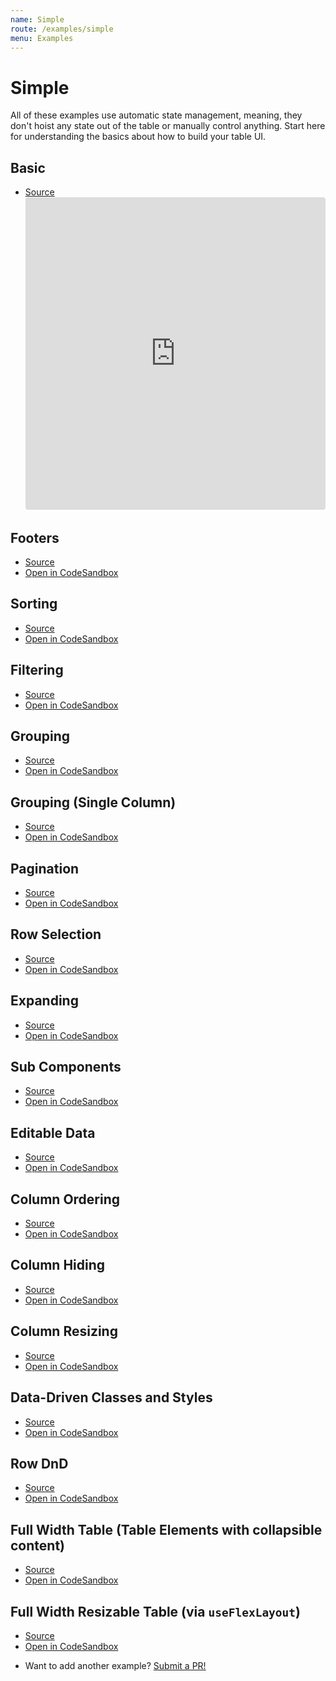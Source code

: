 ```yaml
---
name: Simple
route: /examples/simple
menu: Examples
---
```


# Simple

All of these examples use automatic state management, meaning, they don't hoist any state out of the table or manually control anything. Start here for understanding the basics about how to build your table UI.

## Basic

- [Source](https://github.com/tannerlinsley/react-table/tree/master/examples/basic)
  <iframe
    src="https://codesandbox.io/embed/github/tannerlinsley/react-table/tree/master/examples/basic?autoresize=1&fontsize=14&module=%2Fsrc%2FApp.js&theme=dark"
    style="width:100%; height:500px; border:0; border-radius: 4px; overflow:hidden;"
    title="tannerlinsley/react-table: basic"
    allow="geolocation; microphone; camera; midi; vr; accelerometer; gyroscope; payment; ambient-light-sensor; encrypted-media; usb"
    sandbox="allow-modals allow-forms allow-popups allow-scripts allow-same-origin"
  ></iframe>

## Footers

- [Source](https://github.com/tannerlinsley/react-table/tree/master/examples/footers)
- [Open in CodeSandbox](https://codesandbox.io/embed/github/tannerlinsley/react-table/tree/master/examples/footers)

## Sorting

- [Source](https://github.com/tannerlinsley/react-table/tree/master/examples/sorting)
- [Open in CodeSandbox](https://codesandbox.io/embed/github/tannerlinsley/react-table/tree/master/examples/sorting)

## Filtering

- [Source](https://github.com/tannerlinsley/react-table/tree/master/examples/filtering)
- [Open in CodeSandbox](https://codesandbox.io/embed/github/tannerlinsley/react-table/tree/master/examples/filtering)

## Grouping

- [Source](https://github.com/tannerlinsley/react-table/tree/master/examples/grouping)
- [Open in CodeSandbox](https://codesandbox.io/embed/github/tannerlinsley/react-table/tree/master/examples/grouping)

## Grouping (Single Column)

- [Source](https://github.com/tannerlinsley/react-table/tree/master/examples/grouping-column)
- [Open in CodeSandbox](https://codesandbox.io/embed/github/tannerlinsley/react-table/tree/master/examples/grouping-column)

## Pagination

- [Source](https://github.com/tannerlinsley/react-table/tree/master/examples/pagination)
- [Open in CodeSandbox](https://codesandbox.io/embed/github/tannerlinsley/react-table/tree/master/examples/pagination)

## Row Selection

- [Source](https://github.com/tannerlinsley/react-table/tree/master/examples/row-selection)
- [Open in CodeSandbox](https://codesandbox.io/embed/github/tannerlinsley/react-table/tree/master/examples/row-selection)

## Expanding

- [Source](https://github.com/tannerlinsley/react-table/tree/master/examples/expanding)
- [Open in CodeSandbox](https://codesandbox.io/embed/github/tannerlinsley/react-table/tree/master/examples/sub-components)

## Sub Components

- [Source](https://github.com/tannerlinsley/react-table/tree/master/examples/sub-components)
- [Open in CodeSandbox](https://codesandbox.io/embed/github/tannerlinsley/react-table/tree/master/examples/sub-components)

## Editable Data

- [Source](https://github.com/tannerlinsley/react-table/tree/master/examples/editable-data)
- [Open in CodeSandbox](https://codesandbox.io/embed/github/tannerlinsley/react-table/tree/master/examples/editable-data)

## Column Ordering

- [Source](https://github.com/tannerlinsley/react-table/tree/master/examples/column-ordering)
- [Open in CodeSandbox](https://codesandbox.io/s/github/tannerlinsley/react-table/tree/master/examples/column-ordering)

## Column Hiding

- [Source](https://github.com/tannerlinsley/react-table/tree/master/examples/column-hiding)
- [Open in CodeSandbox](https://codesandbox.io/s/github/tannerlinsley/react-table/tree/master/examples/column-hiding)

## Column Resizing

- [Source](https://github.com/tannerlinsley/react-table/tree/master/examples/column-resizing)
- [Open in CodeSandbox](https://codesandbox.io/s/github/tannerlinsley/react-table/tree/master/examples/column-resizing)

## Data-Driven Classes and Styles

- [Source](https://github.com/tannerlinsley/react-table/tree/master/examples/data-driven-classes-and-styles)
- [Open in CodeSandbox](https://codesandbox.io/s/github/tannerlinsley/react-table/tree/master/examples/data-driven-classes-and-styles)

## Row DnD

- [Source](https://github.com/tannerlinsley/react-table/tree/master/examples/row-dnd)
- [Open in CodeSandbox](https://codesandbox.io/s/github/tannerlinsley/react-table/tree/master/examples/row-dnd)

## Full Width Table (Table Elements with collapsible content)

- [Source](https://github.com/tannerlinsley/react-table/tree/master/examples/full-width-table)
- [Open in CodeSandbox](https://codesandbox.io/s/github/tannerlinsley/react-table/tree/master/examples/full-width-table)

## Full Width Resizable Table (via `useFlexLayout`)

- [Source](https://github.com/tannerlinsley/react-table/tree/master/examples/full-width-resizable-table)
- [Open in CodeSandbox](https://codesandbox.io/s/github/tannerlinsley/react-table/tree/master/examples/full-width-resizable-table)

* Want to add another example? [Submit a PR!](https://github.com/tannerlinsley/react-table/compare)
